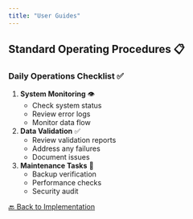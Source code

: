 ```yaml
---
title: "User Guides"
---
```


## Standard Operating Procedures 📋

### Daily Operations Checklist ✅

1. **System Monitoring** 👁️
   - Check system status
   - Review error logs
   - Monitor data flow

2. **Data Validation** ✅
   - Review validation reports
   - Address any failures
   - Document issues

3. **Maintenance Tasks** 🔧
   - Backup verification
   - Performance checks
   - Security audit

[🔙 Back to Implementation](06-implementation.qmd)
